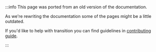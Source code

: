 :::info
This page was ported from an old version of the documentation.

As we're rewriting the documentation some of the pages might be a little outdated.

If you'd like to help with transition you can find guidelines in [contributing guide](/docs/guides/contributing#helping-with-documentation).

:::
